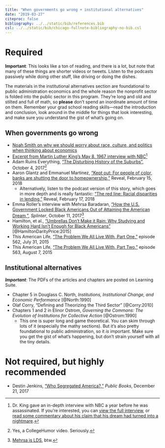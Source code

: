 ```yaml
---
title: "When governments go wrong + institutional alternatives"
date: "2019-03-27"
citeproc: false
bibliography: ../../static/bib/references.bib
csl: ../../static/bib/chicago-fullnote-bibliography-no-bib.csl
---
```


# Required

**Important**: This looks like a ton of reading, and there is a lot, but note that many of these things are shorter videos or tweets. Listen to the podcasts passively while doing other stuff, like driving or doing the dishes.

The materials in the institutional alternatives section are foundational to public administration economics and the whole reason the nonprofit sector is folded into the public sector in this program. They're long and old and stilted and full of math, so **please** don't spend an inordinate amount of time on them. Remember your grad school reading skills—read the introduction and conclusion, look around in the middle for things that look interesting, and make sure you understand the gist of what's going on.

## When governments go wrong

- <i class="fab fa-twitter-square"></i> [Noah Smith on why we should worry about race, culture, and politics when thinking about economics](https://twitter.com/noahpinion/status/946446862898282496)
- <i class="fab fa-twitter-square"></i> [Excerpt from Martin Luther King's May 8, 1967 interview with NBC](https://twitter.com/Justinfication/status/981622238234456064)^[Dr. King gave an in-depth interview with NBC a year before he was assassinated. If you're interested, you can [view the full interview](https://www.nbcnews.com/video/martin-luther-king-jr-speaks-with-nbc-news-11-months-before-assassination-1202163779741), or [read some commentary about his claim that his dream had turned into a nightmare](https://www.theroot.com/dr-martin-luther-king-jr-my-dream-has-turned-into-a-1791257458).]
- <i class="fab fa-youtube"></i> Adam Ruins Everything, ["The Disturbing History of the Suburbs"](https://www.youtube.com/watch?v=ETR9qrVS17g), October 4, 2017^[Yes, a CollegeHumor video. Seriously.]
- <i class="fas fa-external-link-square-alt"></i> Aaron Glantz and Emmanuel Martinez, ["Kept out: For people of color, banks are shutting the door to homeownership,"](https://www.revealnews.org/article/for-people-of-color-banks-are-shutting-the-door-to-homeownership/) Reveal, February 15, 2018
    - Alternatively, listen to the podcast version of this story, which goes in more depth and is really fantastic: <i class="fas fa-podcast"></i> ["The red line: Racial disparities in lending,"](https://www.revealnews.org/episodes/the-red-line-racial-disparities-in-lending/) Reveal, February 17, 2018
- <i class="fas fa-external-link-square-alt"></i> Emma Roller's interview with Mehrsa Baradaran, ["How the U.S. Government Locked Black Americans Out of Attaining the American Dream,"](https://splinternews.com/how-the-u-s-government-locked-black-americans-out-of-a-1819221197), *Splinter*, October 11, 2017^[[Mehrsa is LDS](https://en.wikipedia.org/wiki/Mehrsa_Baradaran), btw.]
- <i class="far fa-file-pdf"></i> Hamilton, et al., ["Umbrellas Don't Make it Rain: Why Studying and Working Hard Isn't Enough for Black Americans"](http://econ.hunter.cuny.edu/wp-content/uploads/2016/03/seminar2016-darity2.pdf) [@HamiltonDarityPrice:2015]
- <i class="fas fa-podcast"></i> This American Life, ["The Problem We All Live With, Part One,"](https://www.thisamericanlife.org/562/the-problem-we-all-live-with-part-one) episode 562, July 31, 2015
- <i class="fas fa-podcast"></i> This American Life, ["The Problem We All Live With, Part Two,"](https://www.thisamericanlife.org/563/the-problem-we-all-live-with-part-two) episode 563, August 7, 2015


## Institutional alternatives

***Important***: The PDFs of the articles and chapters are posted on Learning Suite.

- <i class="far fa-file-pdf"></i> Chapter 5 in Douglass C. North, *Institutions, Institutional Change, and Economic Performance* [@North:1990]
- <i class="far fa-file-pdf"></i> Olaf Corry, "Defining and Theorizing the Third Sector" [@Corry:2010]
- <i class="far fa-file-pdf"></i> Chapters 1 and 2 in Elinor Ostrom, *Governing the Commons: The Evolution of Institutions for Collective Action* [@Ostrom:1990]
    - This one is super long and game theoretical. You can skim through lots of it (especially the mathy sections). But it's also pretty foundational to public administration, so it *is* important. Make sure you get the gist of what's happening, but don't strain yourself with all the tiny details.


# Not required, but highly recommended

- <i class="fas fa-external-link-square-alt"></i> Destin Jenkins, ["Who Segregated America?,"](http://www.publicbooks.org/who-segregated-america/) *Public Books*, December 21, 2017
